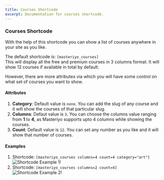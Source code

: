 ```yaml
---
title: Courses Shortcode
excerpt: Documentation for courses shortcode.
---
```


### Courses Shortcode
With the help of this shortcode you can show a list of courses anywhere in your site as you like. 

The default shortcode is: `[masteriyo_courses]`
<br/>This will display all the free and premium courses in 3 columns format.
It will show 12 courses if available in total by default. 

However, there are more attributes via which you will have some control on what set of courses you want to show.

#### Attributes
1. **Category**: Default value is `none`. You can add the slug of any course and it will show the courses of that particular slug.
2. **Columns**: Defaut value is `3`. You can choose the columns value ranging from **1** to **4**, as Masteriyo supports upto 4 columns while showing the courses.
3. **Count**: Default value is `12`. You can set any number as you like and it will show that number of courses.

#### Examples
1. Shortcode: `[masteriyo_courses columns=4 count=4 category="art"]`
![Shortcode Example 1!](https://user-images.githubusercontent.com/3049841/178991184-c74c17ba-5e04-41f0-9a67-da661ca028a3.png)
2. Shortcode: `[masteriyo_courses columns=2 count=4]`
![Shortcode Example 2!](https://user-images.githubusercontent.com/3049841/178991877-f8cf7b6a-8734-491b-87a4-24fc74bc3abe.png)
